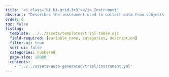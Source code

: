```yaml
---
title: '<i class="bi bi-grid-3x3"></i> Instrument'
abstract: "Describes the instrument used to collect data from subjects."
order: 6
toc: false
listing: 
  template: ../../assets/templates/trial-table.ejs
  field-required: [variable_name, categories, description]
  filter-ui: true
  sort-ui: false
  categories: numbered
  page-size: 10000
  contents:
    - "../../assets/auto-generated/trial/instrument.yml"
---
```


